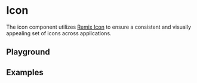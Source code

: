 



<Meta title="Icon" of={IconStories} />

# Icon

The icon component utilizes [Remix Icon](https://remixicon.com/) to ensure a consistent and visually appealing set of icons across applications.

<ThemeSelect />

## Playground

<Canvas of={IconStories.Default} />
<Controls />

## Examples

<Canvas of={IconStories.Examples} />
